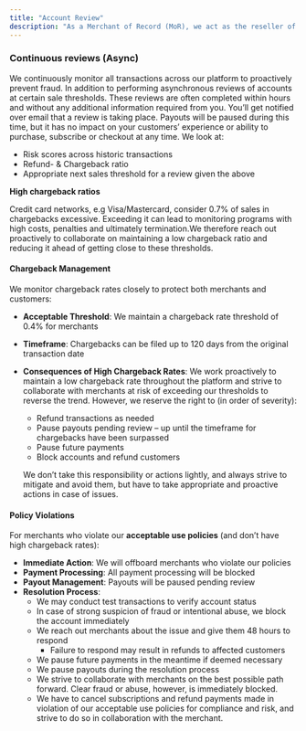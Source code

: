 ```yaml
---
title: "Account Review"
description: "As a Merchant of Record (MoR), we act as the reseller of digital goods and services. Therefore, we need to make sure that businesses using Mayar complies with our acceptable products & use policies. Combined with continuously monitoring, reviewing and preventing fraud, unacceptable use, bad actors and high risk accounts."
---
```


### **Continuous reviews (Async)**

We continuously monitor all transactions across our platform to proactively prevent fraud. In addition to performing asynchronous reviews of accounts at certain sale thresholds. These reviews are often completed within hours and without any additional information required from you. You’ll get notified over email that a review is taking place. Payouts will be paused during this time, but it has no impact on your customers’ experience or ability to purchase, subscribe or checkout at any time. We look at:

- Risk scores across historic transactions
- Refund- & Chargeback ratio
- Appropriate next sales threshold for a review given the above

**High chargeback ratios**

Credit card networks, e.g Visa/Mastercard, consider 0.7% of sales in chargebacks excessive. Exceeding it can lead to monitoring programs with high costs, penalties and ultimately termination.We therefore reach out proactively to collaborate on maintaining a low chargeback ratio and reducing it ahead of getting close to these thresholds.

#### **Chargeback Management**

We monitor chargeback rates closely to protect both merchants and customers:

- **Acceptable Threshold**: We maintain a chargeback rate threshold of 0.4% for merchants
- **Timeframe**: Chargebacks can be filed up to 120 days from the original transaction date
- **Consequences of High Chargeback Rates**: We work proactively to maintain a low chargeback rate throughout the platform and strive to collaborate with merchants at risk of exceeding our thresholds to reverse the trend. However, we reserve the right to (in order of severity):
  - Refund transactions as needed
  - Pause payouts pending review – up until the timeframe for chargebacks have been surpassed
  - Pause future payments
  - Block accounts and refund customers

  We don’t take this responsibility or actions lightly, and always strive to mitigate and avoid them, but have to take appropriate and proactive actions in case of issues.

#### **Policy Violations**

For merchants who violate our **acceptable use policies** (and don’t have high chargeback rates):

- **Immediate Action**: We will offboard merchants who violate our policies
- **Payment Processing**: All payment processing will be blocked
- **Payout Management**: Payouts will be paused pending review
- **Resolution Process**:
  - We may conduct test transactions to verify account status
  - In case of strong suspicion of fraud or intentional abuse, we block the account immediately
  - We reach out merchants about the issue and give them 48 hours to respond
    - Failure to respond may result in refunds to affected customers
  - We pause future payments in the meantime if deemed necessary
  - We pause payouts during the resolution process
  - We strive to collaborate with merchants on the best possible path forward. Clear fraud or abuse, however, is immediately blocked.
  - We have to cancel subscriptions and refund payments made in violation of our acceptable use policies for compliance and risk, and strive to do so in collaboration with the merchant.